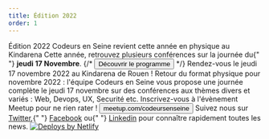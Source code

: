 ```yaml
---
title: Édition 2022
order: 1
---
```



<OGImage path="/images/ces/social.jpg" />
<Stack spacing="16">
  <Card variant="primary">
    <Flex align="center" justify="center" direction={{ base: 'column', lg: 'row'}}>
      <Box maxW="60ch">
        <Heading fontSize="2xl">
          Édition 2022
        </Heading>
        <Text>
          Codeurs en Seine revient cette année en physique au Kindarena
        </Text>
        <Text>
          Cette année, retrouvez plusieurs conférences sur la journée du{" "}
          <strong>jeudi 17 Novembre</strong>.
        </Text>
      </Box>
      <Box
        ml={{ lg: 'auto' }}
        pt={{ base: 4, lg: 0 }}
        pl={{ lg: 4 }}
        maxW={{ lg: '16rem' }}
        w="full"
      >
        <ButtonGroup
          spacing={4}
          align="center"
          childProps={{ w: { base: 'full', xs: 'auto', lg: 'full'} }}
        >
        <CallForPaperButton startDate="2022-06-01" endDate="2022-09-16" cfpId="Uv6XULhgmt7z2YuoJ8nq" color="brand.600" />
          {/* <Button as={Link} to="programme" color="brand.600">
            Découvrir le programme
          </Button> */}
        </ButtonGroup>
      </Box>
    </Flex>
  </Card>

  <Stack isInline spacing="8" align="flex-start" justify="center">  
    <Stack maxW="60ch" spacing={4}>
      <Heading as="h3" size="md">
        Rendez-vous le jeudi 17 novembre 2022 au Kindarena de Rouen !
      </Heading>
      <Text>
        Retour du format physique pour novembre 2022 : l'équipe Codeurs en Seine
        vous propose une journée complète le jeudi 17 novembre sur des
        conférences aux thèmes divers et variés : Web, Devops, UX, Securité etc.
      </Text>
    </Stack>
  </Stack>

  <Card href="https://www.meetup.com/fr-FR/codeursenseine/events/286467281/" as="a" isLink variant="primary">
    <Stack align="center">
      <Text>
        Inscrivez-vous à l'évènement Meetup pour ne rien rater !
      </Text>
      <Button
        color="brand.600"
      >
        meetup.com/codeursenseine
      </Button>
    </Stack>
  </Card>

  <Stack spacing="4">
    <Newsletter />
    <Text textAlign="center">
      Suivez nous sur <A href="https://twitter.com/codeursenseine">Twitter</A>,{" "}
      <A href="http://facebook.com/codeursenseine">Facebook</A> ou{" "}
      <A href="https://fr.linkedin.com/company/codeurs-en-seine">Linkedin</A> pour
      connaître rapidement toutes les news.
    </Text>
  </Stack>

  <SponsorsList />

  <Flex align="center" justify="center" mt={8}>
    <a href="https://www.netlify.com">
      <img src="https://www.netlify.com/img/global/badges/netlify-light.svg" alt="Deploys by Netlify" />
    </a>
  </Flex>
</Stack>
